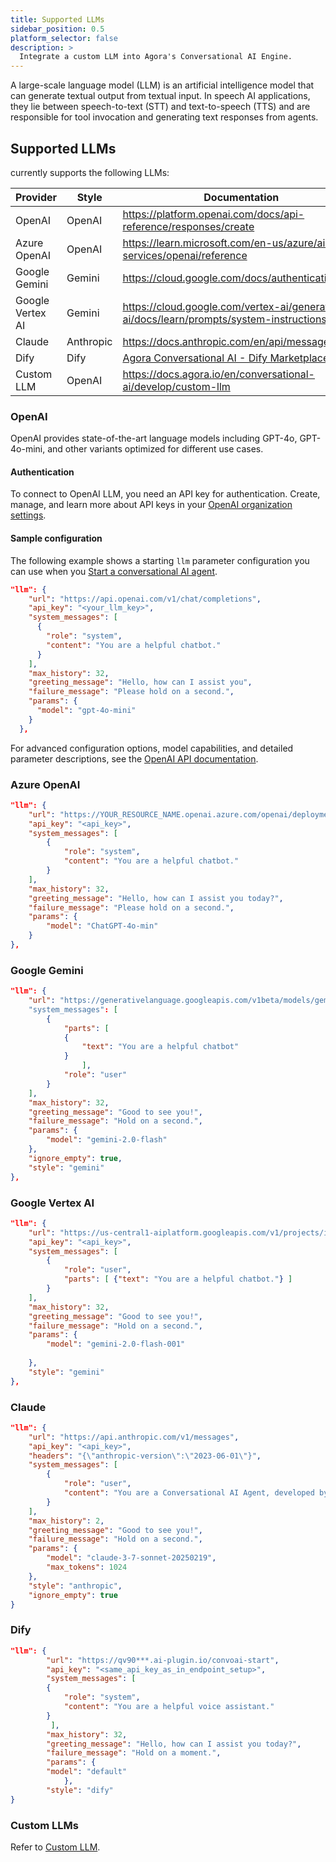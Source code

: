 ```yaml
---
title: Supported LLMs
sidebar_position: 0.5
platform_selector: false
description: >
  Integrate a custom LLM into Agora's Conversational AI Engine.
---
```


A large-scale language model (LLM) is an artificial intelligence model that can generate textual output from textual input. In speech AI applications, they lie between speech-to-text (STT) and text-to-speech (TTS) and are responsible for tool invocation and generating text responses from agents.

## Supported LLMs

<Vpd k="NAME" /> currently supports the following LLMs:

| Provider             | Style    | Documentation     |
|------------------|-------------|----------------|
| OpenAI           | OpenAI      | https://platform.openai.com/docs/api-reference/responses/create    |
| Azure OpenAI     | OpenAI      | https://learn.microsoft.com/en-us/azure/ai-services/openai/reference              |
| Google Gemini    | Gemini      | https://cloud.google.com/docs/authentication/rest   |
| Google Vertex AI | Gemini      | https://cloud.google.com/vertex-ai/generative-ai/docs/learn/prompts/system-instructions |
| Claude           | Anthropic   | https://docs.anthropic.com/en/api/messages          |
| Dify             | Dify        | [Agora Conversational AI - Dify Marketplace](https://marketplace.dify.ai/plugins/plutoless/convoai)          |
| Custom LLM       | OpenAI      | https://docs.agora.io/en/conversational-ai/develop/custom-llm      |

### OpenAI

OpenAI provides state-of-the-art language models including GPT-4o, GPT-4o-mini, and other variants optimized for different use cases.

#### Authentication

To connect to OpenAI LLM, you need an API key for authentication. Create, manage, and learn more about API keys in your [OpenAI organization settings](https://platform.openai.com/settings/organization/api-keys).

#### Sample configuration

The following example shows a starting `llm` parameter configuration you can use when you [Start a conversational AI agent](../rest-api/join).

```json
"llm": {
    "url": "https://api.openai.com/v1/chat/completions",
    "api_key": "<your_llm_key>",
    "system_messages": [
      {
        "role": "system",
        "content": "You are a helpful chatbot."
      }
    ],
    "max_history": 32,
    "greeting_message": "Hello, how can I assist you",
    "failure_message": "Please hold on a second.",
    "params": {
      "model": "gpt-4o-mini"
    }
  },
```

For advanced configuration options, model capabilities, and detailed parameter descriptions, see the [OpenAI API documentation](https://platform.openai.com/docs/api-reference/responses/create).

### Azure OpenAI

```json
"llm": {
    "url": "https://YOUR_RESOURCE_NAME.openai.azure.com/openai/deployments/YOUR_DEPLOYMENT_NAME/chat/completions?api-version=2024-06-01",
    "api_key": "<api_key>",
    "system_messages": [
        {
            "role": "system",
            "content": "You are a helpful chatbot."
        }
    ],
    "max_history": 32,
    "greeting_message": "Hello, how can I assist you today?",
    "failure_message": "Please hold on a second.",
    "params": {
        "model": "ChatGPT-4o-min"
    }
},
```

### Google Gemini

```json
"llm": {
    "url": "https://generativelanguage.googleapis.com/v1beta/models/gemini-2.0-flash:streamGenerateContent?alt=sse&key=<api_key>"
    "system_messages": [
        {
            "parts": [
            {
                "text": "You are a helpful chatbot"
            }
                ],
            "role": "user"
        }
    ],
    "max_history": 32,
    "greeting_message": "Good to see you!",
    "failure_message": "Hold on a second.",
    "params": {
        "model": "gemini-2.0-flash" 
    },
    "ignore_empty": true,
    "style": "gemini"
},
```

### Google Vertex AI

```json
"llm": {
    "url": "https://us-central1-aiplatform.googleapis.com/v1/projects/inbound-coast-460602-g1/locations/us-central1/publishers/google/models/gemini-2.0-flash-001:streamGenerateContent?alt=sse",
    "api_key": "<api_key>",
    "system_messages": [
        {
            "role": "user",
            "parts": [ {"text": "You are a helpful chatbot."} ]
        }
    ],
    "max_history": 32,
    "greeting_message": "Good to see you!",
    "failure_message": "Hold on a second.",
    "params": {
        "model": "gemini-2.0-flash-001"
         
    },
    "style": "gemini"
},
```

### Claude

```json
"llm": {
    "url": "https://api.anthropic.com/v1/messages",
    "api_key": "<api_key>",
    "headers": "{\"anthropic-version\":\"2023-06-01\"}",
    "system_messages": [
        {
            "role": "user",
            "content": "You are a Conversational AI Agent, developed by Agora."
        }
    ],
    "max_history": 2,
    "greeting_message": "Good to see you!",
    "failure_message": "Hold on a second.",
    "params": {
        "model": "claude-3-7-sonnet-20250219",
        "max_tokens": 1024
    },
    "style": "anthropic",
    "ignore_empty": true
}
```

### Dify

```json
"llm": {
        "url": "https://qv90***.ai-plugin.io/convoai-start",
        "api_key": "<same_api_key_as_in_endpoint_setup>",
        "system_messages": [
        {
            "role": "system",
            "content": "You are a helpful voice assistant."
        }
         ],
        "max_history": 32,
        "greeting_message": "Hello, how can I assist you today?",
        "failure_message": "Hold on a moment.",
        "params": {
        "model": "default"
            },
        "style": "dify"
}
```

### Custom LLMs

Refer to [Custom LLM](../develop/supported-llms).
